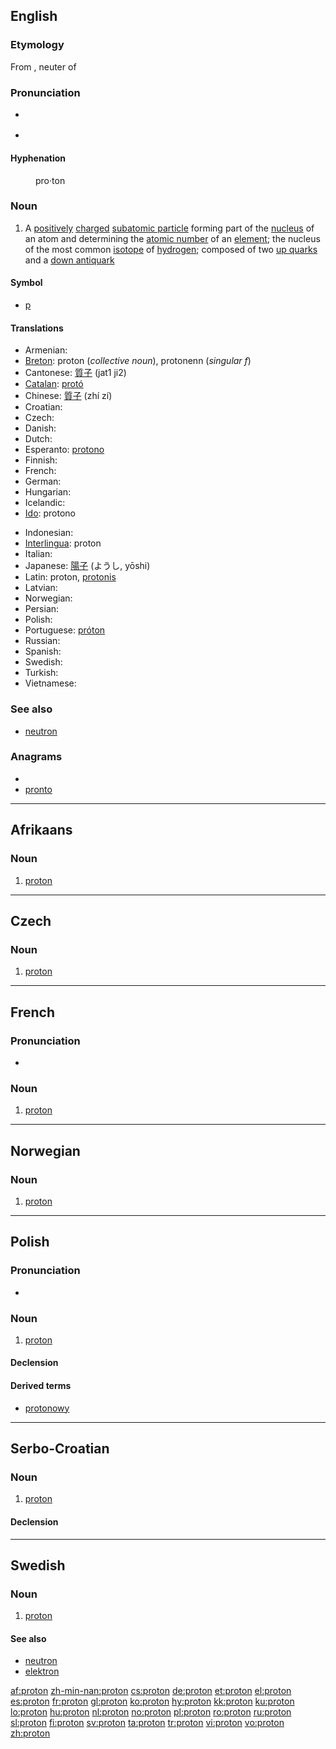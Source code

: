 {{also|Proton|protón}}
==English==
{{wikipedia}}

===Etymology===
From {{etyl|grc|en}} {{term|πρῶτον|tr=prōton|lang=grc|sc=polytonic}}, neuter of {{term|πρῶτος||first|tr=prōtos|lang=grc|sc=polytonic}}

===Pronunciation===
* {{a|RP}} {{IPA|/ˈprəʊ.tɒn/}}
* {{a|US}} {{IPA|/ˈproʊ.tɑːn/}}

====Hyphenation====
: pro&middot;ton

===Noun===
{{en-noun}}

# {{particles}} A [[positively]] [[charge]]d [[subatomic particle]] forming part of the [[nucleus]] of an atom and determining the [[atomic number]] of an [[element]]; the nucleus of the most common [[isotope]] of [[hydrogen]]; composed of two [[up quark]]s and a [[down antiquark]]

====Symbol====
* [[p]]

====Translations====
{{trans-top|positively charged nucleon}}
* Armenian: {{t-|hy|պրոտոն|tr=proton|xs=Armenian}}
* [[Breton]]: proton (''collective noun''), protonenn (''singular f'')
* Cantonese: [[質子]] (jat1 ji2)
* [[Catalan]]: [[protó]]
* Chinese: [[質子]] (zhí zí)
* Croatian: {{t-|hr|proton|m}}
* Czech: {{t+|cs|proton|m}}
* Danish: {{t-|da|proton}}
* Dutch: {{t+|nl|proton|n}}
* Esperanto: [[protono]]
* Finnish: {{t+|fi|protoni}}
* French: {{t+|fr|proton|m}}
* German: {{t+|de|Proton|n}}
* Hungarian: {{t+|hu|proton}}
* Icelandic: {{t+|is|róteind|f}}
* [[Ido]]: protono
{{trans-mid}}
* Indonesian: {{t-|id|proton|xs=Indonesian}}
* [[Interlingua]]: proton
* Italian: {{t-|it|protone}}
* Japanese: [[陽子]] (ようし, yōshi)
* Latin: proton, [[protonis]]
* Latvian: {{t-|lv|protons|m|xs=Latvian}}
* Norwegian: {{t+|no|proton}}
* Persian: {{t|fa|پروتون|sc=fa-Arab|xs=Persian}}
* Polish: {{t+|pl|proton|m}}
* Portuguese: [[próton]] {{m}}
* Russian: {{t+|ru|протон|tr=proton|sc=Cyrl}}
* Spanish: {{t+|es|protón}}
* Swedish: {{t+|sv|proton|c}}
* Turkish: {{t+|tr|proton}}
* Vietnamese: {{t+|vi|proton|xs=Vietnamese}}
{{trans-bottom}}

===See also===
* [[neutron]]

===Anagrams===
* {{alphagram|nooprt}}
* [[pronto#English|pronto]]

----

==Afrikaans==
{{wikipedia|lang=af}}

===Noun===
{{infl|af|noun|plural|[[protone]]}}

# {{physics|lang=af}} [[#English|proton]]

----

==Czech==

===Noun===
{{cs-noun|g=m}}

# [[#English|proton]]

----

==French==

===Pronunciation===
* {{audio|Fr-proton.ogg|audio}}

===Noun===
{{infl|fr|noun|g=m}}

# [[#English|proton]]

----

==Norwegian==
{{wikipedia|lang=no}}

===Noun===
{{infl|no|noun}}

# {{physics|lang=no}} [[#English|proton]]

----

==Polish==

===Pronunciation===
* {{IPA|/ˈprɔt̪ɔn̪/|lang=pl}}

===Noun===
{{infl|pl|noun|g=m}}

# {{physics|lang=pl}} [[#English|proton]]

====Declension====
{{pl-decl-noun
|proton|protony
|protonu|protonów
|protonowi|protonom
|proton|protony
|protonem|protonami
|protonie|protonach
|protonie|protony
}}

====Derived terms====
* [[protonowy]]

----

==Serbo-Croatian==

===Noun===
{{sh-noun|g=m|head=pròtōn|r|протон|про̀то̄н}}

# [[#English|proton]]

====Declension====
{{sh-decl-noun
|pròtōn|protoni
|protóna|protona
|protonu|protonima
|proton|protone
|protone|protoni
|protonu|protonima
|protonom|protonima
}}

----

==Swedish==
{{wikipedia|lang=sv}}

===Noun===
{{infl|sv|noun|g=c}}
{{sv-noun-reg-er}}

# {{context|physics|lang=sv}} [[#English|proton]]

====See also====
* [[neutron]]
* [[elektron]]

[[af:proton]]
[[zh-min-nan:proton]]
[[cs:proton]]
[[de:proton]]
[[et:proton]]
[[el:proton]]
[[es:proton]]
[[fr:proton]]
[[gl:proton]]
[[ko:proton]]
[[hy:proton]]
[[kk:proton]]
[[ku:proton]]
[[lo:proton]]
[[hu:proton]]
[[nl:proton]]
[[no:proton]]
[[pl:proton]]
[[ro:proton]]
[[ru:proton]]
[[sl:proton]]
[[fi:proton]]
[[sv:proton]]
[[ta:proton]]
[[tr:proton]]
[[vi:proton]]
[[vo:proton]]
[[zh:proton]]